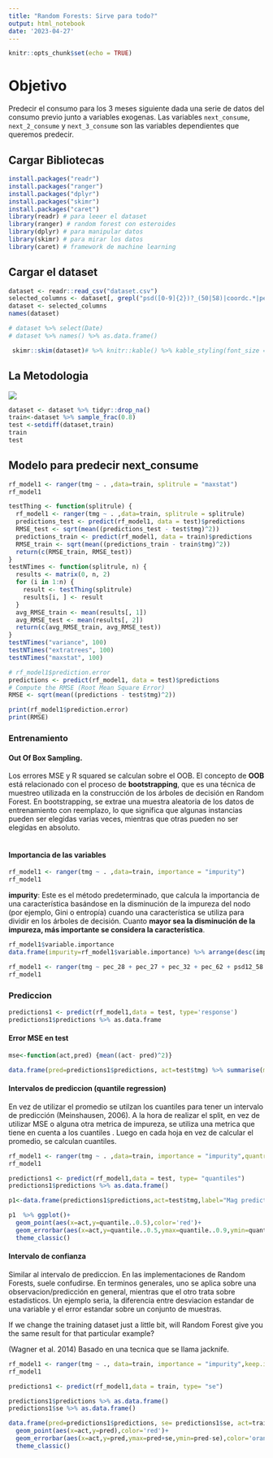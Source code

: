 ```yaml
---
title: "Random Forests: Sirve para todo?"
output: html_notebook
date: '2023-04-27'
---
```


```r
knitr::opts_chunk$set(echo = TRUE)
```

# Objetivo

Predecir el consumo para los 3 meses siguiente dada una serie de datos del consumo previo junto a variables exogenas. Las variables `next_consume`, `next_2_consume` y `next_3_consume` son las variables dependientes que queremos predecir.

## Cargar Bibliotecas

```r
install.packages("readr")
install.packages("ranger")
install.packages("dplyr")
install.packages("skimr")
install.packages("caret")
library(readr) # para leeer el dataset
library(ranger) # random forest con esteroides
library(dplyr) # para manipular datos
library(skimr) # para mirar los datos
library(caret) # framework de machine learning
```

## Cargar el dataset

```r
dataset <- readr::read_csv("dataset.csv")
selected_columns <- dataset[, grepl("psd([0-9]{2})?_(50|58)|coordc.*|pec.*|tmg", names(dataset))]
dataset <- selected_columns
names(dataset)
```

```r
# dataset %>% select(Date)
# dataset %>% names() %>% as.data.frame()
```

```r
 skimr::skim(dataset)# %>% knitr::kable() %>% kable_styling(font_size = 9)
```

## La Metodologia

![](https://harpomaxx.github.io/post/2020-09-09-experimental-design.en_files/ml-experimenta-designA.png){style="color:white"}

```r

dataset <- dataset %>% tidyr::drop_na()
train<-dataset %>% sample_frac(0.8)
test <-setdiff(dataset,train)
train
test
```

## Modelo para predecir next_consume

```r
rf_model1 <- ranger(tmg ~ . ,data=train, splitrule = "maxstat")
rf_model1
```
```r
testThing <- function(splitrule) {
  rf_model1 <- ranger(tmg ~ . ,data=train, splitrule = splitrule)
  predictions_test <- predict(rf_model1, data = test)$predictions
  RMSE_test <- sqrt(mean((predictions_test - test$tmg)^2))
  predictions_train <- predict(rf_model1, data = train)$predictions
  RMSE_train <- sqrt(mean((predictions_train - train$tmg)^2))
  return(c(RMSE_train, RMSE_test))
}
testNTimes <- function(splitrule, n) {
  results <- matrix(0, n, 2)
  for (i in 1:n) {
    result <- testThing(splitrule)
    results[i, ] <- result
  }
  avg_RMSE_train <- mean(results[, 1])
  avg_RMSE_test <- mean(results[, 2])
  return(c(avg_RMSE_train, avg_RMSE_test))
}
testNTimes("variance", 100)
testNTimes("extratrees", 100)
testNTimes("maxstat", 100)
```

```r
# rf_model1$prediction.error
predictions <- predict(rf_model1, data = test)$predictions
# Compute the RMSE (Root Mean Square Error)
RMSE <- sqrt(mean((predictions - test$tmg)^2))

print(rf_model1$prediction.error)
print(RMSE)
```

### Entrenamiento

#### Out Of Box Sampling.

Los errores MSE y R squared se calculan sobre el OOB. El concepto de **OOB** está relacionado con el proceso de **bootstrapping**, que es una técnica de muestreo utilizada en la construcción de los árboles de decisión en Random Forest. En bootstrapping, se extrae una muestra aleatoria de los datos de entrenamiento con reemplazo, lo que significa que algunas instancias pueden ser elegidas varias veces, mientras que otras pueden no ser elegidas en absoluto.\
\

#### Importancia de las variables

```r
rf_model1 <- ranger(tmg ~ . ,data=train, importance = "impurity")
rf_model1
```

**impurity**: Este es el método predeterminado, que calcula la importancia de una característica basándose en la disminución de la impureza del nodo (por ejemplo, Gini o entropía) cuando una característica se utiliza para dividir en los árboles de decisión. Cuanto **mayor sea la disminución de la impureza, más importante se considera la característica**.

```r

rf_model1$variable.importance
data.frame(impurity=rf_model1$variable.importance) %>% arrange(desc(impurity))

```

```r
rf_model1 <- ranger(tmg ~ pec_28 + pec_27 + pec_32 + pec_62 + psd12_58 + psd12_50 + psd11_58 + pec_51 + psd11_50 + pec_29,data=train, importance = "impurity")
rf_model1
```

### Prediccion

```r
predictions1 <- predict(rf_model1,data = test, type='response')
predictions1$predictions %>% as.data.frame
```

#### Error MSE en test

```r
mse<-function(act,pred) {mean((act- pred)^2)}

data.frame(pred=predictions1$predictions, act=test$tmg) %>% summarise(mse=mse(act,pred))
```

#### Intervalos de prediccion (quantile regression)

En vez de utilizar el promedio se utilzan los cuantiles para tener un intervalo de predicción (Meinshausen, 2006). A la hora de realizar el split, en vez de utilizar MSE o alguna otra metrica de impureza, se utiliza una metrica que tiene en cuenta a los cuantiles . Luego en cada hoja en vez de calcular el promedio, se calculan cuantiles.

```r
rf_model1 <- ranger(tmg ~ . ,data=train, importance = "impurity",quantreg = TRUE)
rf_model1
```

```r
predictions1 <- predict(rf_model1,data = test, type= "quantiles")
predictions1$predictions %>% as.data.frame()


```

```r
p1<-data.frame(predictions1$predictions,act=test$tmg,label="Mag prediction")

p1  %>% ggplot()+
  geom_point(aes(x=act,y=quantile..0.5),color='red')+
  geom_errorbar(aes(x=act,y=quantile..0.5,ymax=quantile..0.9,ymin=quantile..0.1),color='orange')+
  theme_classic()
```

#### Intervalo de confianza

Similar al intervalo de prediccion. En las implementaciones de Random Forests, suele confudirse. En terminos generales, uno se aplica sobre una observacion/predicción en general, mientras que el otro trata sobre estadisticos. Un ejemplo seria, la diferencia entre desviacion estandar de una variable y el error estandar sobre un conjunto de muestras.

If we change the training dataset just a little bit, will Random Forest give you the same result for that particular example?

(Wagner et al. 2014) Basado en una tecnica que se llama jacknife.

```r
rf_model1 <- ranger(tmg ~ ., data=train, importance = "impurity",keep.inbag  = TRUE)
rf_model1
```

```r
predictions1 <- predict(rf_model1,data = train, type= "se")

predictions1$predictions %>% as.data.frame()
predictions1$se %>% as.data.frame()

data.frame(pred=predictions1$predictions, se= predictions1$se, act=train$tmg) %>% ggplot()+
  geom_point(aes(x=act,y=pred),color='red')+
  geom_errorbar(aes(x=act,y=pred,ymax=pred+se,ymin=pred-se),color='orange')+
  theme_classic()
```
